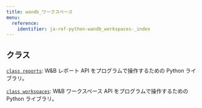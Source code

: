 ---
title: wandb_ワークスペース
menu:
  reference:
    identifier: ja-ref-python-wandb_workspaces-_index
---

<Card title="View the source code" href="https://github.com/wandb/wandb-workspaces/blob/main/wandb_workspaces/" icon="github"/>

## クラス

[`class reports`](./wandb_workspaces/reports): W&B レポート API をプログラムで操作するための Python ライブラリ。

[`class workspaces`](./wandb_workspaces/workspaces): W&B ワークスペース API をプログラムで操作するための Python ライブラリ。
